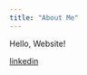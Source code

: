 ```yaml
---
title: "About Me"
---
```


Hello, Website!

[linkedin](www.linkedin.com/in/toria-davenport-3b529715a)